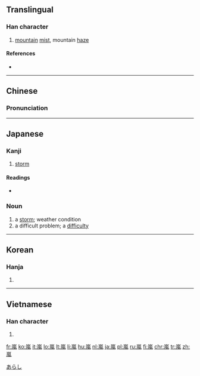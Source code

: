 {{also|岚|嵐}}
==Translingual==

===Han character===
{{Han char|rn=46|rad=山|as=09|sn=12|four=2221<sub>7</sub>|canj=山竹弓戈 (UHNI)|ids=⿱[[山]][[風]]}}

# [[mountain]] [[mist]], mountain [[haze]]

====References====
* {{Han ref|kx=0316.250|dkj=08289|dj=0617.040|hdz=10788.090|uh=5D50|ud=23888|bh=B450|bd=46160}}

----

==Chinese==
{{zh-hanzi-box|[[岚]]|嵐}}

===Pronunciation===
{{zh-pron
|m=lán
|c=laam4
|mc=y
|oc=y
|cat=n
}}

----

==Japanese==

===Kanji===
{{ja-kanji|grade=|rs=山09}}

# [[storm]]

====Readings====
* {{ja-readings|goon=[[らん]] (ran)|kanon=[[らん]] (ran)|kun=[[あらし]] (arashi)}}

===Noun===
{{ja-noun|あらし}}

# a [[storm]]; weather condition
# a difficult problem; a [[difficulty]]

[[Category:1000 Japanese basic words|あらし]]

----

==Korean==

===Hanja===
{{ko-hanja|hangeul=[[람]]|rv=ram|mr=ram}}

# {{defn|lang=ko|sort=山09}}

----

==Vietnamese==

===Han character===
{{vi-hantu|[[lam]]|rs=山09}}

# {{defn|lang=vi|sort=山09}}

[[fr:嵐]]
[[ko:嵐]]
[[it:嵐]]
[[lo:嵐]]
[[lt:嵐]]
[[li:嵐]]
[[hu:嵐]]
[[nl:嵐]]
[[ja:嵐]]
[[pl:嵐]]
[[ru:嵐]]
[[fi:嵐]]
[[chr:嵐]]
[[tr:嵐]]
[[zh:嵐]]